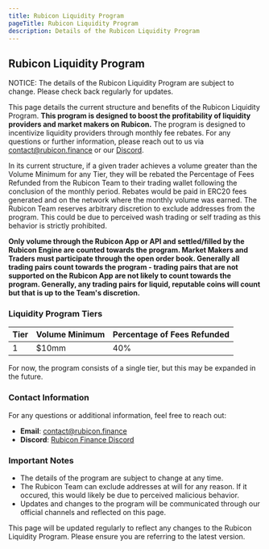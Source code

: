 ```yaml
---
title: Rubicon Liquidity Program
pageTitle: Rubicon Liquidity Program
description: Details of the Rubicon Liquidity Program
---
```


## Rubicon Liquidity Program


<Callout type="fees" title="Subject to Change">
  NOTICE: The details of the Rubicon Liquidity Program are subject to change. Please check back regularly for updates.
</Callout>

This page details the current structure and benefits of the Rubicon Liquidity Program. **This program is designed to boost the profitability of liquidity providers and market makers on Rubicon.** The program is designed to incentivize liquidity providers through monthly fee rebates. For any questions or further information, please reach out to us via [contact@rubicon.finance](mailto:contact@rubicon.finance) or our [Discord](https://discord.com/invite/E7pS24J).

In its current structure, if a given trader achieves a volume greater than the Volume Minimum for any Tier, they will be rebated the Percentage of Fees Refunded from the Rubicon Team to their trading wallet following the conclusion of the monthly period. Rebates would be paid in ERC20 fees generated and on the network where the monthly volume was earned. The Rubicon Team reserves arbitrary discretion to exclude addresses from the program. This could be due to perceived wash trading or self trading as this behavior is strictly prohibited.

**Only volume through the Rubicon App or API and settled/filled by the Rubicon Engine are counted towards the program. Market Makers and Traders must participate through the open order book. Generally all trading pairs count towards the program - trading pairs that are not supported on the Rubicon App are not likely to count towards the program. Generally, any trading pairs for liquid, reputable coins will count but that is up to the Team's discretion.**

### Liquidity Program Tiers

| Tier | Volume Minimum | Percentage of Fees Refunded |
| ---- | -------------- | --------------------------- |
| 1    | $10mm          | 40%                         |

For now, the program consists of a single tier, but this may be expanded in the future.

### Contact Information

For any questions or additional information, feel free to reach out:
- **Email**: [contact@rubicon.finance](mailto:contact@rubicon.finance)
- **Discord**: [Rubicon Finance Discord](https://discord.com/invite/E7pS24J)

### Important Notes

- The details of the program are subject to change at any time.
- The Rubicon Team can exclude addresses at will for any reason. If it occured, this would likely be due to perceived malicious behavior.
- Updates and changes to the program will be communicated through our official channels and reflected on this page.

This page will be updated regularly to reflect any changes to the Rubicon Liquidity Program. Please ensure you are referring to the latest version.
